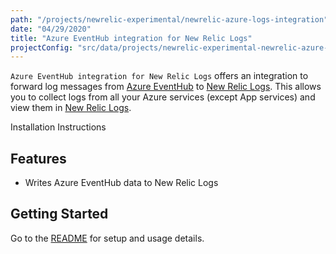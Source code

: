 ```yaml
---
path: "/projects/newrelic-experimental/newrelic-azure-logs-integration"
date: "04/29/2020"
title: "Azure EventHub integration for New Relic Logs"
projectConfig: "src/data/projects/newrelic-experimental-newrelic-azure-logs-integration.json"
---
```


<!-- Imports must occur at the top of the file -->

`Azure EventHub integration for New Relic Logs` offers an integration to forward log messages from [Azure EventHub](https://azure.microsoft.com/en-us/services/event-hubs/) to [New Relic Logs](https://docs.newrelic.com/docs/introduction-new-relic-logs). This allows you to collect logs from all your Azure services (except App services) and view them in [New Relic Logs](https://docs.newrelic.com/docs/introduction-new-relic-logs).

<Link to="https://github.com/newrelic-experimental/newrelic-azure-logs-integration">Installation Instructions</Link>

## Features

- Writes Azure EventHub data to New Relic Logs

## Getting Started

Go to the [README](https://github.com/newrelic-experimental/newrelic-azure-logs-integration#readme) for setup and usage details.
